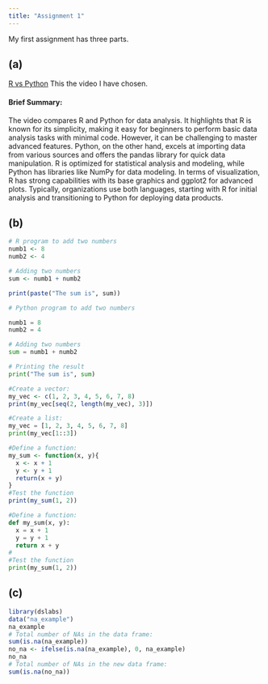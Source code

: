 ```yaml
---
title: "Assignment 1"
---
```


My first assignment has three parts.

## (a)

[R vs Python](https://www.youtube.com/watch?v=4lcwTGA7MZw) This the video I have chosen.

#### Brief Summary:

The video compares R and Python for data analysis. It highlights that R is known for its simplicity, making it easy for beginners to perform basic data analysis tasks with minimal code. However, it can be challenging to master advanced features. Python, on the other hand, excels at importing data from various sources and offers the pandas library for quick data manipulation. R is optimized for statistical analysis and modeling, while Python has libraries like NumPy for data modeling. In terms of visualization, R has strong capabilities with its base graphics and ggplot2 for advanced plots. Typically, organizations use both languages, starting with R for initial analysis and transitioning to Python for deploying data products.

## (b)

```r
# R program to add two numbers
numb1 <- 8
numb2 <- 4

# Adding two numbers 
sum <- numb1 + numb2 

print(paste("The sum is", sum))
```

``` python
# Python program to add two numbers

numb1 = 8
numb2 = 4

# Adding two numbers 
sum = numb1 + numb2 

# Printing the result 
print("The sum is", sum) 
```

```r
#Create a vector:
my_vec <- c(1, 2, 3, 4, 5, 6, 7, 8)
print(my_vec[seq(2, length(my_vec), 3)])
```

``` python
#Create a list:
my_vec = [1, 2, 3, 4, 5, 6, 7, 8]
print(my_vec[1::3])
```

```r
#Define a function:
my_sum <- function(x, y){
  x <- x + 1
  y <- y + 1
  return(x + y)
}
#Test the function
print(my_sum(1, 2))
```

``` python
#Define a function:
def my_sum(x, y):
  x = x + 1
  y = y + 1
  return x + y
#
#Test the function
print(my_sum(1, 2))
```

## (c)

```r
library(dslabs)
data("na_example")
na_example
# Total number of NAs in the data frame:
sum(is.na(na_example))
no_na <- ifelse(is.na(na_example), 0, na_example)
no_na
# Total number of NAs in the new data frame:
sum(is.na(no_na))
```
